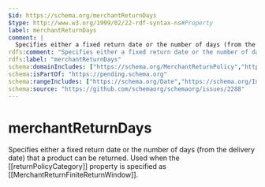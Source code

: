 ```yaml
---
$id: https://schema.org/merchantReturnDays
$type: http://www.w3.org/1999/02/22-rdf-syntax-ns#Property
label: merchantReturnDays
comment: |
  Specifies either a fixed return date or the number of days (from the delivery date) that a product can be returned. Used when the [[returnPolicyCategory]] property is specified as [[MerchantReturnFiniteReturnWindow]].
rdfs:comment: "Specifies either a fixed return date or the number of days (from the delivery date) that a product can be returned. Used when the [[returnPolicyCategory]] property is specified as [[MerchantReturnFiniteReturnWindow]]."
rdfs:label: "merchantReturnDays"
schema:domainIncludes: ["https://schema.org/MerchantReturnPolicy","https://schema.org/MerchantReturnPolicySeasonalOverride"]
schema:isPartOf: "https://pending.schema.org"
schema:rangeIncludes: ["https://schema.org/Date","https://schema.org/Integer","https://schema.org/DateTime"]
schema:source: "https://github.com/schemaorg/schemaorg/issues/2288"
---
```


# merchantReturnDays

Specifies either a fixed return date or the number of days (from the delivery date) that a product can be returned. Used when the [[returnPolicyCategory]] property is specified as [[MerchantReturnFiniteReturnWindow]].

